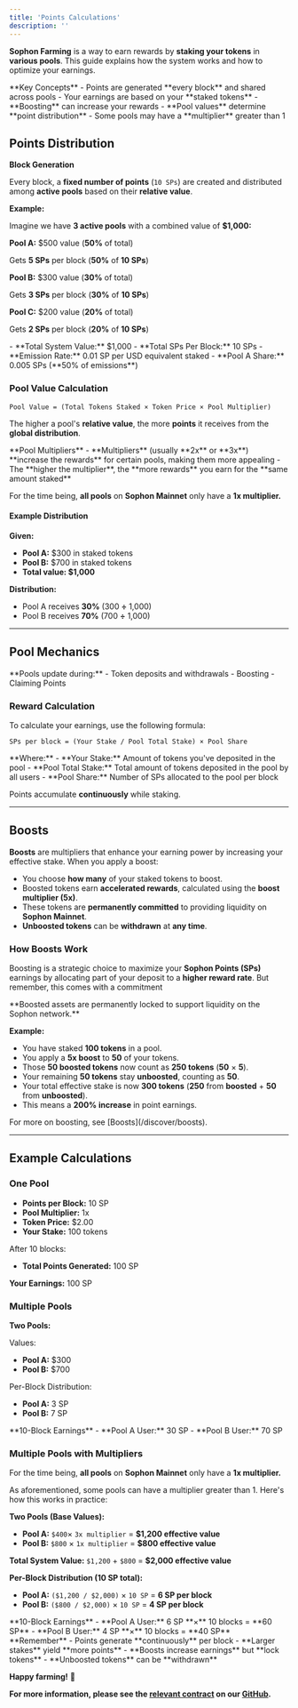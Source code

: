 ```yaml
---
title: 'Points Calculations'
description: ''
---
```


**Sophon Farming** is a way to earn rewards by **staking your tokens** in **various pools**. This guide explains how the system works and how to optimize your earnings.

<Info>
**Key Concepts**
- Points are generated **every block** and shared across pools
- Your earnings are based on your **staked tokens**
- **Boosting** can increase your rewards
- **Pool values** determine **point distribution**
- Some pools may have a **multiplier** greater than 1
</Info>

## Points Distribution

**Block Generation**

Every block, a **fixed number of points** (`10 SPs`) are created and distributed among **active pools** based on their **relative value**.

**Example:**

Imagine we have **3 active pools** with a combined value of **$1,000:**

<Note>**Pool A:** $500 value (**50%** of total)</Note>

Gets **5 SPs** per block (**50%** of **10 SPs**)

<Note>**Pool B:** $300 value (**30%** of total)</Note>

Gets **3 SPs** per block (**30%** of **10 SPs**)

<Note>**Pool C:** $200 value (**20%** of total)</Note>

Gets **2 SPs** per block (**20%** of **10 SPs**)

<Tip>
- **Total System Value:** $1,000
- **Total SPs Per Block:** 10 SPs
- **Emission Rate:** 0.01 SP per USD equivalent staked
- **Pool A Share:** 0.005 SPs (**50% of emissions**)
</Tip>

### Pool Value Calculation

```
Pool Value = (Total Tokens Staked × Token Price × Pool Multiplier)
```

The higher a pool's **relative value**, the more **points** it receives from the **global distribution**.

<Note>
**Pool Multipliers**
- **Multipliers** (usually **2x** or **3x**) **increase the rewards** for certain pools, making them more appealing
- The **higher the multiplier**, the **more rewards** you earn for the **same amount staked**
</Note>

<Warning>For the time being, **all pools** on **Sophon Mainnet** only have a **1x multiplier.**</Warning>

#### Example Distribution

**Given:**

- **Pool A:** $300 in staked tokens
- **Pool B:** $700 in staked tokens
- **Total value: $1,000**

**Distribution:**

- Pool A receives **30%** (300 **÷** 1,000)
- Pool B receives **70%** (700 **÷** 1,000)

---

## Pool Mechanics

<Info>
**Pools update during:**
- Token deposits and withdrawals
- Boosting
- Claiming Points
</Info>

### Reward Calculation

To calculate your earnings, use the following formula:

```
SPs per block = (Your Stake / Pool Total Stake) × Pool Share
```

<Info>
**Where:**
- **Your Stake:** Amount of tokens you've deposited in the pool
- **Pool Total Stake:** Total amount of tokens deposited in the pool by all users
- **Pool Share:** Number of SPs allocated to the pool per block
</Info>

<Tip>Points accumulate **continuously** while staking.</Tip>

---

## Boosts

**Boosts** are multipliers that enhance your earning power by increasing your effective stake. When you apply a boost:

- You choose **how many** of your staked tokens to boost.
- Boosted tokens earn **accelerated rewards**, calculated using the **boost multiplier (5x)**.
- These tokens are **permanently committed** to providing liquidity on **Sophon Mainnet**.
- **Unboosted tokens** can be **withdrawn** at **any time**.

### How Boosts Work

Boosting is a strategic choice to maximize your **Sophon Points (SPs)** earnings by allocating part of your deposit to a **higher reward rate**. But remember, this comes with a commitment

<Warning>
**Boosted assets are permanently locked to support liquidity on the Sophon network.**
</Warning>

**Example:**

- You have staked **100 tokens** in a pool.
- You apply a **5x boost** to **50** of your tokens.
- Those **50 boosted tokens** now count as **250 tokens** (**50** × **5**).
- Your remaining **50 tokens** stay **unboosted**, counting as **50**.
- Your total effective stake is now **300 tokens** (**250** from **boosted** + **50** from **unboosted**).
- This means a **200% increase** in point earnings.

<Tip>
For more on boosting, see [Boosts](/discover/boosts).
</Tip>

---

## Example Calculations

### One Pool

- **Points per Block:** 10 SP
- **Pool Multiplier:** 1x
- **Token Price:** $2.00
- **Your Stake:** 100 tokens

After 10 blocks:

- **Total Points Generated:** 100 SP

<Note>**Your Earnings:** 100 SP</Note>

### Multiple Pools

**Two Pools:**

Values:

- **Pool A:** $300
- **Pool B:** $700

Per-Block Distribution:

- **Pool A:** 3 SP
- **Pool B:** 7 SP

<Note>
**10-Block Earnings**
- **Pool A User:** 30 SP
- **Pool B User:** 70 SP
</Note>

### Multiple Pools with Multipliers

<Warning>For the time being, **all pools** on **Sophon Mainnet** only have a **1x multiplier.**</Warning>

As aforementioned, some pools can have a multiplier greater than 1. Here's how this works in practice:

**Two Pools (Base Values):**

- **Pool A:** `$400`× `3x multiplier` = **$1,200 effective value**
- **Pool B:** `$800` × `1x multiplier` = **$800 effective value**

<Tip>**Total System Value:** `$1,200` + `$800` = **$2,000 effective value**</Tip>

**Per-Block Distribution (10 SP total):**

- **Pool A:** `($1,200 / $2,000)` × `10 SP` = **6 SP per block**
- **Pool B:** `($800 / $2,000)` × `10 SP` = **4 SP per block**

<Note>
**10-Block Earnings**
- **Pool A User:** 6 SP **×** 10 blocks = **60 SP**
- **Pool B User:** 4 SP **×** 10 blocks = **40 SP**
</Note>

<Warning>
**Remember**
- Points generate **continuously** per block
- **Larger stakes** yield **more points**
- **Boosts increase earnings** but **lock tokens**
- **Unboosted tokens** can be **withdrawn**
</Warning>

**Happy farming!** 🌾

**For more information, please see the [relevant contract](https://github.com/sophon-org/farming-contracts/blob/bridgin/contracts/farm/SophonFarmingL2.sol) on our [GitHub](https://github.com/sophon-org).**
